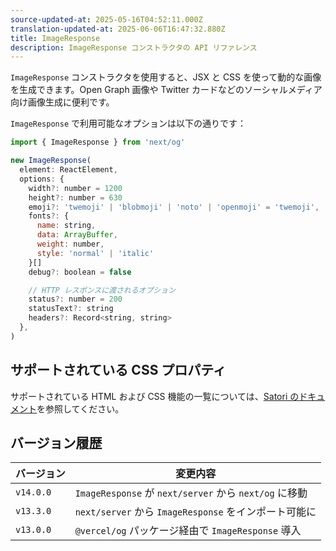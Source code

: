 ```yaml
---
source-updated-at: 2025-05-16T04:52:11.000Z
translation-updated-at: 2025-06-06T16:47:32.880Z
title: ImageResponse
description: ImageResponse コンストラクタの API リファレンス
---
```


`ImageResponse` コンストラクタを使用すると、JSX と CSS を使って動的な画像を生成できます。Open Graph 画像や Twitter カードなどのソーシャルメディア向け画像生成に便利です。

`ImageResponse` で利用可能なオプションは以下の通りです：

```jsx
import { ImageResponse } from 'next/og'

new ImageResponse(
  element: ReactElement,
  options: {
    width?: number = 1200
    height?: number = 630
    emoji?: 'twemoji' | 'blobmoji' | 'noto' | 'openmoji' = 'twemoji',
    fonts?: {
      name: string,
      data: ArrayBuffer,
      weight: number,
      style: 'normal' | 'italic'
    }[]
    debug?: boolean = false

    // HTTP レスポンスに渡されるオプション
    status?: number = 200
    statusText?: string
    headers?: Record<string, string>
  },
)
```

## サポートされている CSS プロパティ

サポートされている HTML および CSS 機能の一覧については、[Satori のドキュメント](https://github.com/vercel/satori#css)を参照してください。

## バージョン履歴

| バージョン   | 変更内容                                               |
| --------- | ----------------------------------------------------- |
| `v14.0.0` | `ImageResponse` が `next/server` から `next/og` に移動 |
| `v13.3.0` | `next/server` から `ImageResponse` をインポート可能に   |
| `v13.0.0` | `@vercel/og` パッケージ経由で `ImageResponse` 導入      |
